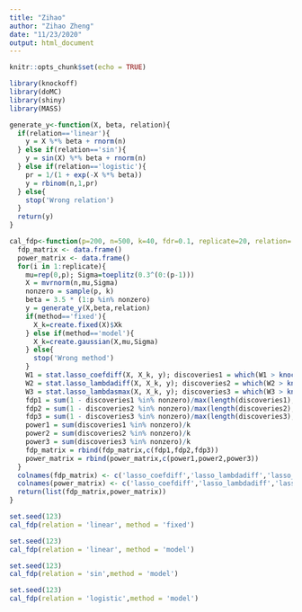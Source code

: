```yaml
---
title: "Zihao"
author: "Zihao Zheng"
date: "11/23/2020"
output: html_document
---
```


```r
knitr::opts_chunk$set(echo = TRUE)
```

```r
library(knockoff)
library(doMC)
library(shiny)
library(MASS)
```


```r
generate_y<-function(X, beta, relation){
  if(relation=='linear'){
    y = X %*% beta + rnorm(n)
  } else if(relation=='sin'){
    y = sin(X) %*% beta + rnorm(n)
  } else if(relation=='logistic'){
    pr = 1/(1 + exp(-X %*% beta))
    y = rbinom(n,1,pr)
  } else{
    stop('Wrong relation')
  }
  return(y)
}
```


```r
cal_fdp<-function(p=200, n=500, k=40, fdr=0.1, replicate=20, relation='linear', method='fixed'){
  fdp_matrix <- data.frame()
  power_matrix <- data.frame()
  for(i in 1:replicate){
    mu=rep(0,p); Sigma=toeplitz(0.3^(0:(p-1)))
    X = mvrnorm(n,mu,Sigma)
    nonzero = sample(p, k)
    beta = 3.5 * (1:p %in% nonzero)
    y = generate_y(X,beta,relation)
    if(method=='fixed'){
      X_k=create.fixed(X)$Xk
    } else if(method=='model'){
      X_k=create.gaussian(X,mu,Sigma)
    } else{
      stop('Wrong method')
    }
    W1 = stat.lasso_coefdiff(X, X_k, y); discoveries1 = which(W1 > knockoff.threshold(W1, fdr))
    W2 = stat.lasso_lambdadiff(X, X_k, y); discoveries2 = which(W2 > knockoff.threshold(W2, fdr))
    W3 = stat.lasso_lambdasmax(X, X_k, y); discoveries3 = which(W3 > knockoff.threshold(W3, fdr))
    fdp1 = sum(1 - discoveries1 %in% nonzero)/max(length(discoveries1),1)
    fdp2 = sum(1 - discoveries2 %in% nonzero)/max(length(discoveries2),1)
    fdp3 = sum(1 - discoveries3 %in% nonzero)/max(length(discoveries3),1)
    power1 = sum(discoveries1 %in% nonzero)/k
    power2 = sum(discoveries2 %in% nonzero)/k
    power3 = sum(discoveries3 %in% nonzero)/k
    fdp_matrix = rbind(fdp_matrix,c(fdp1,fdp2,fdp3))
    power_matrix = rbind(power_matrix,c(power1,power2,power3))
  }
  colnames(fdp_matrix) <- c('lasso_coefdiff','lasso_lambdadiff','lasso_lambdasmax')
  colnames(power_matrix) <- c('lasso_coefdiff','lasso_lambdadiff','lasso_lambdasmax')
  return(list(fdp_matrix,power_matrix))
}
```


```r
set.seed(123)
cal_fdp(relation = 'linear', method = 'fixed')
```

```r
set.seed(123)
cal_fdp(relation = 'linear', method = 'model')
```


```r
set.seed(123)
cal_fdp(relation = 'sin',method = 'model')
```

```r
set.seed(123)
cal_fdp(relation = 'logistic',method = 'model')
```

